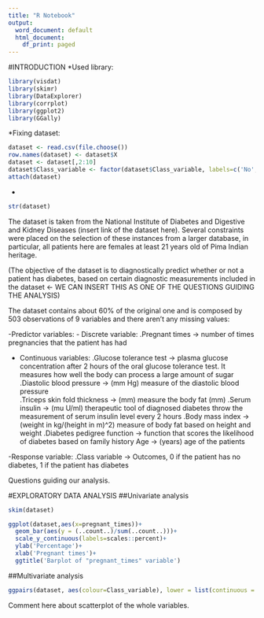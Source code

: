 ```yaml
---
title: "R Notebook"
output:
  word_document: default
  html_document:
    df_print: paged
---
```

#INTRODUCTION 
*Used library:
```r
library(visdat)
library(skimr)
library(DataExplorer)
library(corrplot)
library(ggplot2)
library(GGally)
```

*Fixing dataset:
```r
dataset <- read.csv(file.choose())
row.names(dataset) <- dataset$X
dataset <- dataset[,2:10]
dataset$Class_variable <- factor(dataset$Class_variable, labels=c('No', 'Yes'))
attach(dataset)
```

*
```r
str(dataset)
```
The dataset is taken from the National Institute of Diabetes and Digestive and Kidney Diseases (insert link of the dataset here). Several constraints were placed on the selection of these instances from a larger database, in particular, all patients here are females at least 21 years old of Pima Indian heritage.

(The objective of the dataset is to diagnostically predict whether or not a patient has diabetes, based on certain diagnostic measurements included in the dataset <- WE CAN INSERT THIS AS ONE OF THE QUESTIONS GUIDING THE ANALYSIS)

The dataset contains about 60% of the original one and is composed by 503 observations of 9 variables and there aren't any missing values:

-Predictor variables:
  - Discrete variable:
.Pregnant times -> number of times pregnancies that the patient has had

  - Continuous variables: 
.Glucose tolerance test -> plasma glucose concentration after 2 hours of the oral glucose tolerance test. It measures how well the body can process a large amount of sugar 
.Diastolic blood pressure -> (mm Hg) measure of the diastolic blood pressure  
.Triceps skin fold thickness -> (mm) measure the body fat (mm) 
.Serum insulin -> (mu U/ml) therapeutic tool of diagnosed diabetes throw the measurement of serum insulin level every 2 hours
.Body mass index -> (weight in kg/(height in m)^2) measure of body fat based on height and weight
.Diabetes pedigree function -> function that scores the likelihood of diabetes based on family history
Age -> (years) age of the patients

-Response variable:
.Class variable -> Outcomes, 0 if the patient has no diabetes, 1 if the patient has diabetes


Questions guiding our analysis.

#EXPLORATORY DATA ANALYSIS
##Univariate analysis
```r
skim(dataset)
```


```r
ggplot(dataset,aes(x=pregnant_times))+
  geom_bar(aes(y = (..count..)/sum(..count..)))+
  scale_y_continuous(labels=scales::percent)+ 
  ylab('Percentage')+
  xlab('Pregnant times')+
  ggtitle('Barplot of "pregnant_times" variable')
```


##Multivariate analysis

```r
ggpairs(dataset, aes(colour=Class_variable), lower = list(continuous = wrap("points", size=0.6)), cardinality_threshold=17)
```
Comment here about scatterplot of the whole variables.




